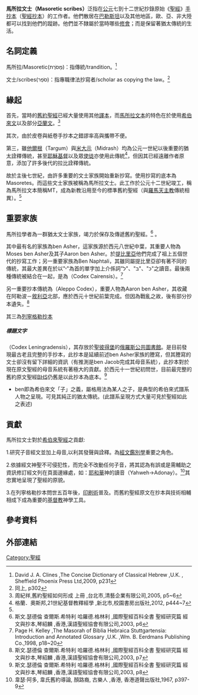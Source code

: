 '''馬所拉文士（Masoretic scribes）'''泛指在[[公元|公元]]七到十二世紀抄錄原始《[[聖經|聖經]]》[[手抄本|手抄本]]（[[聖經抄本|聖經抄本]]）的工作者。他們散居在[[巴勒斯坦地区|巴勒斯坦]]以及其他地區，歐、亞、非大陸都可以找到他們的蹤跡。他們並不隸屬於當時哪些[[修會|修會]]；而是保留著猶太傳統的生活。
== 名詞定義 ==
馬所拉/Masoretic(מָסֹרֶת)：指傳統/trandition。<ref>David J. A. Clines ,The Concise Dictionary of Classical Hebrew ,U.K. , Sheffield Phoenix Press Ltd,2009, p231</ref> 

文士/scribes(סֹפֵר)：指專職律法抄寫者/scholar as copying the law。<ref>同上, p302</ref> 

== 緣起 ==
首先，當時的[[舊約聖經|舊約聖經]]已經大量使用其他[[譯本|譯本]]，而[[馬所拉文本|馬所拉文本]]的特色在於使用[[希伯來文|希伯來文]]以及部分[[亞蘭文|亞蘭文]]。<ref name="#1">周紀祥,舊約聖經如何形成 上冊 ,台北市,清藝企業有限公司,2005, p5~6</ref>

其次，由於皮卷與紙卷手抄本之錯謬率高與攜帶不便。

第三，雖[[他爾根|他爾根]]（Targum）與[[米大示|米大示]]（Midrash）均為公元一世紀以後重要的猶太詮釋傳統，甚至[[耶穌基督|耶穌基督]]以及眾[[使徒_(基督教)|使徒]]亦使用此傳統<ref>格蘭．奧斯邦,21世紀基督教釋經學 ,新北市,校園書房出版社,2012, p444~7</ref>，但因其已經遠離作者原意，添加了許多後代的拉比詮釋傳統。

故於主後七世紀，由許多重要的文士家族開始重新抄寫。使用抄寫的底本為Masoretes。而這些文士家族被稱為馬所拉文士。此工作於公元十二世紀竣工，稱為馬所拉文本簡稱MT，成為新教沿用至今的標準舊約聖經（與[[羅馬天主教|羅馬天主教]]傳統相異）。<ref name="#1"/>

== 重要家族 ==
馬所拉學者為一群猶太文士家族，竭力於保存及傳遞舊約聖經。<ref>斯文.瑟德倫 查爾斯.希特利 哈羅德.格林利 ,國際聖經百科全書 聖經研究篇 經文與抄本,琴紹麟 ,香港,漢語聖經協會有限公司,2003, p6</ref> 。

其中最有名的家族為ben Asher，這家族源於西元八世紀中葉，其重要人物為Moses ben Asher及其子Aaron ben Asher。於[[提比里亞|提比里亞]]他們完成了祖上五個世代的抄寫工作；另一重要家族為Ben Naphtali，其雖同屬提比里亞卻有著不同的傳統，其最大差異在於以"י"為首的單字加上介係詞"כ"、"ב"、"ל"之讀音。最後兩種傳統被結合在一起，是為{{le|開羅抄本|Codex Cairensis}}（Codex Cairensis）。<ref>Page H. Kelley ,The Masorah of Biblia Hebraica Stuttgartensia: Introduction and Annotated Glossary ,U.K. ,Wm. B. Eerdmans Publishing Co.,1998, p18~20</ref>

另一重要抄本傳統為{{le|阿勒坡抄本|Aleppo Codex}}（Aleppo Codex），重要人物為Aaron ben Asher，其收藏在阿勒波－[[敘利亞|敘利亞]]北部，應於西元十世紀前葉完成。但因為戰亂之故，後有部分抄本遺失。<ref>斯文.瑟德倫 查爾斯.希特利 哈羅德.格林利 ,國際聖經百科全書 聖經研究篇 經文與抄本,琴紹麟 ,香港,漢語聖經協會有限公司,2003, p7</ref>

其三為[[列寧格勒抄本|列寧格勒抄本]]
===== 標題文字 =====
（Codex Leningradensis），其存放於[[聖彼得堡|聖彼得堡]]的[[俄羅斯公共圖書館|俄羅斯公共圖書館]]。是目前發現最古老且完整的手抄本，此抄本是延續前述ben Asher家族的謄寫，但其謄寫的文士卻沒有留下詳細的資訊（有推測是ben Jacob完成其母音系統），此抄本對於現在原文聖經的母音系統有著極大的貢獻。於西元十一世紀初問世，目前最完整的舊約原文聖經[[BHS|BHS]]仍舊是以此抄本為底本。<ref>斯文.瑟德倫 查爾斯.希特利 哈羅德.格林利 ,國際聖經百科全書 聖經研究篇 經文與抄本,琴紹麟 ,香港,漢語聖經協會有限公司,2003, p8</ref>

*ben即為希伯來文「子」之義，屬格用法為某人之子，是典型的希伯來式譜系人物之呈現。可見其純正的猶太傳統。(此譜系呈現方式大量可見於聖經如此之表述)

== 貢獻 ==
馬所拉文士對於[[希伯來聖經|希伯來聖經]]之貢獻:

1.研究子音經文並加上母音,以利其發聲與詮釋。為[[經文鑑別學|經文鑑別學]]重要之角色。

2.依據經文神聖不可侵犯性，而完全不改動任何子音，將其認為有誤或是需輔助之資訊修訂經文列在頁面邊緣處，如：[[耶和華|耶和華]]神的讀音（Yahweh→Adonay）。<ref>韋瑟‧阿多, 韋氏舊約導論, 顏路裔, 古樂人 ,香港, 香港道聲出版社,1967, p397-9</ref>其忠實地呈現了聖經的原貌。

3.在列寧格勒抄本問世五百年後，[[印刷術|印刷術]]普及。而舊約聖經原文在抄本與技術相輔相成下成為重要的[[基督教|基督教]]神學工具。
== 參考資料 ==
{{Reflist|2}}


== 外部連結 ==



[[Category:聖經|Category:聖經]]